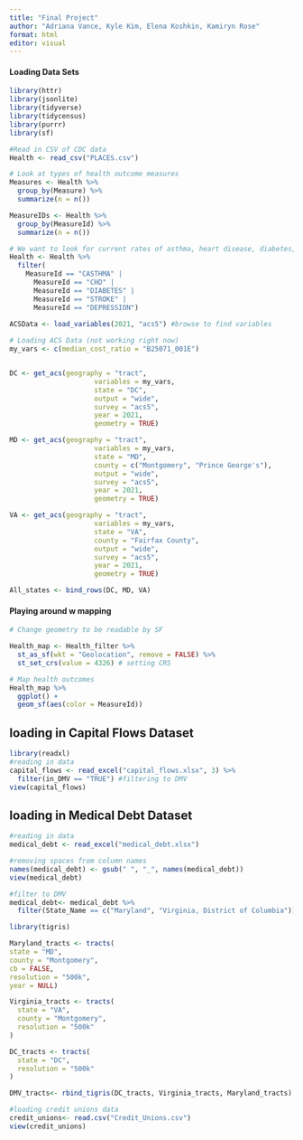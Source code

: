 ```yaml
---
title: "Final Project"
author: "Adriana Vance, Kyle Kim, Elena Koshkin, Kamiryn Rose"
format: html
editor: visual
---
```


#### Loading Data Sets

```r
library(httr)
library(jsonlite)
library(tidyverse)
library(tidycensus)
library(purrr)
library(sf)

#Read in CSV of CDC data
Health <- read_csv("PLACES.csv")

# Look at types of health outcome measures
Measures <- Health %>%
  group_by(Measure) %>%
  summarize(n = n())

MeasureIDs <- Health %>%
  group_by(MeasureId) %>%
  summarize(n = n())

# We want to look for current rates of asthma, heart disease, diabetes, stroke, and depression
Health <- Health %>%
  filter(
    MeasureId == "CASTHMA" |
      MeasureId == "CHD" |
      MeasureId == "DIABETES" |
      MeasureId == "STROKE" |
      MeasureId == "DEPRESSION")

ACSData <- load_variables(2021, "acs5") #browse to find variables
      
# Loading ACS Data (not working right now)
my_vars <- c(median_cost_ratio = "B25071_001E")


DC <- get_acs(geography = "tract",
                     variables = my_vars,
                     state = "DC", 
                     output = "wide",
                     survey = "acs5",
                     year = 2021,
                     geometry = TRUE)

MD <- get_acs(geography = "tract",
                     variables = my_vars,
                     state = "MD",
                     county = c("Montgomery", "Prince George's"),
                     output = "wide",
                     survey = "acs5",
                     year = 2021,
                     geometry = TRUE)

VA <- get_acs(geography = "tract",
                     variables = my_vars,
                     state = "VA",
                     county = "Fairfax County",
                     output = "wide",
                     survey = "acs5",
                     year = 2021,
                     geometry = TRUE)

All_states <- bind_rows(DC, MD, VA)


```

#### Playing around w mapping

```r
# Change geometry to be readable by SF

Health_map <- Health_filter %>%
  st_as_sf(wkt = "Geolocation", remove = FALSE) %>%
  st_set_crs(value = 4326) # setting CRS

# Map health outcomes
Health_map %>%
  ggplot() +
  geom_sf(aes(color = MeasureId))

```
## loading in Capital Flows Dataset 
```r
library(readxl)
#reading in data 
capital_flows <- read_excel("capital_flows.xlsx", 3) %>%
  filter(in_DMV == "TRUE") #filtering to DMV
view(capital_flows)
```

## loading in Medical Debt Dataset
```r
#reading in data 
medical_debt <- read_excel("medical_debt.xlsx") 

#removing spaces from column names 
names(medical_debt) <- gsub(" ", "_", names(medical_debt))
view(medical_debt)

#filter to DMV
medical_debt<- medical_debt %>%
  filter(State_Name == c("Maryland", "Virginia, District of Columbia"))

```

```r
library(tigris) 

Maryland_tracts <- tracts(
state = "MD",
county = "Montgomery",
cb = FALSE,
resolution = "500k",
year = NULL)

Virginia_tracts <- tracts(
  state = "VA",
  county = "Montgomery",
  resolution = "500k"
)

DC_tracts <- tracts(
  state = "DC",
  resolution = "500k"
)

DMV_tracts<- rbind_tigris(DC_tracts, Virginia_tracts, Maryland_tracts)

```

```r
#loading credit unions data
credit_unions<- read.csv("Credit_Unions.csv")
view(credit_unions)

```

```r

```


